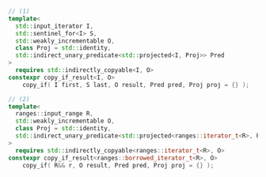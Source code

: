 ```cpp
// (1)
template<
  std::input_iterator I,
  std::sentinel_for<I> S,
  std::weakly_incrementable O,
  class Proj = std::identity,
  std::indirect_unary_predicate<std::projected<I, Proj>> Pred
>
  requires std::indirectly_copyable<I, O>
constexpr copy_if_result<I, O>
    copy_if( I first, S last, O result, Pred pred, Proj proj = {} );

// (2)
template<
  ranges::input_range R,
  std::weakly_incrementable O,
  class Proj = std::identity,
  std::indirect_unary_predicate<std::projected<ranges::iterator_t<R>, Proj>> Pred
>
  requires std::indirectly_copyable<ranges::iterator_t<R>, O>
constexpr copy_if_result<ranges::borrowed_iterator_t<R>, O>
    copy_if( R&& r, O result, Pred pred, Proj proj = {} );
```
